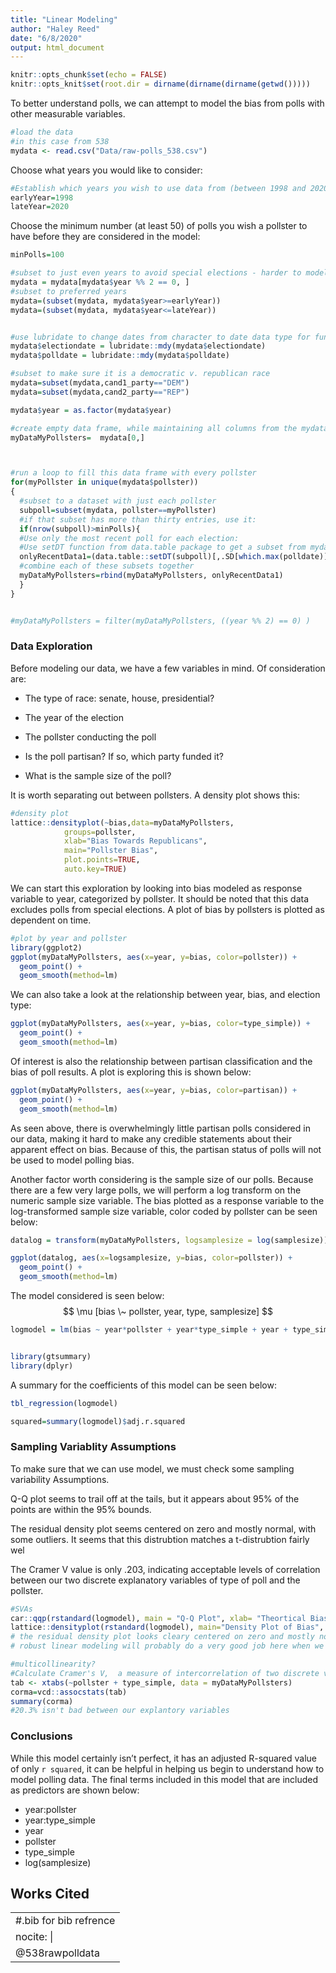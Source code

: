 ```yaml
---
title: "Linear Modeling"
author: "Haley Reed"
date: "6/8/2020"
output: html_document
---
```


```r
knitr::opts_chunk$set(echo = FALSE)
knitr::opts_knit$set(root.dir = dirname(dirname(dirname(getwd()))))

```

To better understand polls, we can attempt to model the bias from polls with other measurable variables. 

```r
#load the data
#in this case from 538
mydata <- read.csv("Data/raw-polls_538.csv")
```

Choose what years you would like to consider:

```r
#Establish which years you wish to use data from (between 1998 and 2020):
earlyYear=1998
lateYear=2020
```

Choose the minimum number (at least 50) of polls you wish a pollster to have before they are considered in the model:

```r
minPolls=100
```

```r
#subset to just even years to avoid special elections - harder to model
mydata = mydata[mydata$year %% 2 == 0, ]
#subset to preferred years
mydata=(subset(mydata, mydata$year>=earlyYear))
mydata=(subset(mydata, mydata$year<=lateYear))


#use lubridate to change dates from character to date data type for functionality. 
mydata$electiondate = lubridate::mdy(mydata$electiondate)
mydata$polldate = lubridate::mdy(mydata$polldate)

#subset to make sure it is a democratic v. republican race
mydata=subset(mydata,cand1_party=="DEM")
mydata=subset(mydata,cand2_party=="REP")

mydata$year = as.factor(mydata$year)

#create empty data frame, while maintaining all columns from the mydata structure
myDataMyPollsters=  mydata[0,]



#run a loop to fill this data frame with every pollster
for(myPollster in unique(mydata$pollster))
{
  #subset to a dataset with just each pollster
  subpoll=subset(mydata, pollster==myPollster)
  #if that subset has more than thirty entries, use it:
  if(nrow(subpoll)>minPolls){
  #Use only the most recent poll for each election:
  #Use setDT function from data.table package to get a subset from mydata with just the max. value of the date element for each race (grouped with the keyby function). Call this new subset of data onlyRecentData.
  onlyRecentData1=(data.table::setDT(subpoll)[,.SD[which.max(polldate)],keyby=race_id])
  #combine each of these subsets together
  myDataMyPollsters=rbind(myDataMyPollsters, onlyRecentData1)
  }
}


#myDataMyPollsters = filter(myDataMyPollsters, ((year %% 2) == 0) )

```

### Data Exploration


Before modeling our data, we have a few variables in mind. Of consideration are:

* The type of race: senate, house, presidential?

* The year of the election 

* The pollster conducting the poll

* Is the poll partisan? If so, which party funded it?

* What is the sample size of the poll?

It is worth separating out between pollsters. A density plot shows this:
```r
#density plot 
lattice::densityplot(~bias,data=myDataMyPollsters,
            groups=pollster,
            xlab="Bias Towards Republicans",
            main="Pollster Bias",
            plot.points=TRUE,
            auto.key=TRUE)
```




We can start this exploration by looking into bias modeled as response variable to year, categorized by pollster. It should be noted that this data excludes polls from special elections. A plot of bias by pollsters is plotted as dependent on time. 

```r
#plot by year and pollster
library(ggplot2)
ggplot(myDataMyPollsters, aes(x=year, y=bias, color=pollster)) +
  geom_point() +
  geom_smooth(method=lm)
```

We can also take a look at the relationship between year, bias, and election type:

```r
ggplot(myDataMyPollsters, aes(x=year, y=bias, color=type_simple)) +
  geom_point() +
  geom_smooth(method=lm)
```

Of interest is also the relationship between partisan classification and the bias of poll results. A plot is exploring this is shown below:

```r
ggplot(myDataMyPollsters, aes(x=year, y=bias, color=partisan)) +
  geom_point() +
  geom_smooth(method=lm)
```

As seen above, there is overwhelmingly little partisan polls considered in our data, making it hard to make any credible statements about their apparent effect on bias. Because of this, the partisan status of polls will not be used to model polling bias.

Another factor worth considering is the sample size of our polls. Because there are a few very large polls, we will perform a log transform on the numeric sample size variable. The bias plotted as a response variable to the log-transformed sample size variable, color coded by pollster can be seen below:

```r
datalog = transform(myDataMyPollsters, logsamplesize = log(samplesize))

ggplot(datalog, aes(x=logsamplesize, y=bias, color=pollster)) +
  geom_point() +
  geom_smooth(method=lm)


```

The model considered is seen below:
$$ \mu  [bias \~ pollster, year, type, samplesize] $$
```r
logmodel = lm(bias ~ year*pollster + year*type_simple + year + type_simple + pollster + logsamplesize , data = datalog)


library(gtsummary)
library(dplyr)
```

A summary for the coefficients of this model can be seen below:

```r

tbl_regression(logmodel)

squared=summary(logmodel)$adj.r.squared
```

### Sampling Variablity Assumptions

To make sure that we can use model, we must check some sampling variability Assumptions.

Q-Q plot seems to trail off at the tails, but it appears about 95% of the points are within the 95% bounds.

The residual density plot seems centered on zero and mostly normal, with some outliers. It seems that this distrubtion matches a t-distrubtion fairly wel

The Cramer V value is only .203, indicating acceptable levels of correlation between our two discrete explanatory variables of type of poll and the pollster.

```r
#SVAs
car::qqp(rstandard(logmodel), main = "Q-Q Plot", xlab= "Theortical Bias Values", ylab="Actual Bias Values")
lattice::densityplot(rstandard(logmodel), main="Density Plot of Bias", xlab="Bias Towards Repulicans")
# the residual density plot looks cleary centered on zero and mostly normal with outliers
# robust linear modeling will probably do a very good job here when we construct our Bayesian model

#multicollinearity?
#Calculate Cramer's V,  a measure of intercorrelation of two discrete variables
tab <- xtabs(~pollster + type_simple, data = myDataMyPollsters)
corma=vcd::assocstats(tab)
summary(corma)
#20.3% isn't bad between our explantory variables

```

### Conclusions

While this model certainly isn't perfect, it has an adjusted R-squared value of only `r squared`, it can be helpful in helping us begin to understand how to model polling data. The final terms included in this model that are included as predictors are shown below:

* year:pollster
* year:type_simple
* year
* pollster
* type_simple
* log(samplesize)



\newpage
## Works Cited

---
#.bib for bib refrence
nocite: |
  @538rawpolldata
---